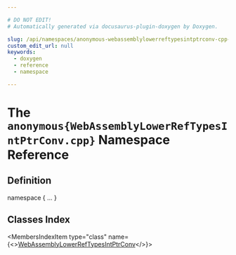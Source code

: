 ```yaml
---

# DO NOT EDIT!
# Automatically generated via docusaurus-plugin-doxygen by Doxygen.

slug: /api/namespaces/anonymous-webassemblylowerreftypesintptrconv-cpp-
custom_edit_url: null
keywords:
  - doxygen
  - reference
  - namespace

---
```





# The `anonymous{WebAssemblyLowerRefTypesIntPtrConv.cpp}` Namespace Reference

<DoxygenPage pluginConfig={pluginConfig}>



## Definition

<CodeBlock>namespace &#123; ... &#125;</CodeBlock>

## Classes Index

<MembersIndex>

<MembersIndexItem
  type="class"
  name={<><a href="/docs/api/classes/anonymous-namespace-webassemblylowerreftypesintptrconv-cpp-/webassemblylowerreftypesintptrconv">WebAssemblyLowerRefTypesIntPtrConv</a></>}>
</MembersIndexItem>

</MembersIndex>


</DoxygenPage>
